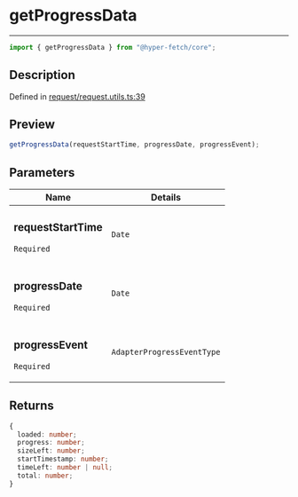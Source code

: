 # getProgressData

<div class="api-docs__separator" data-reactroot="">

---

</div><div class="api-docs__import" data-reactroot="">

```ts
import { getProgressData } from "@hyper-fetch/core";
```

</div><div class="api-docs__section">

## Description

</div><div class="api-docs__description"><span class="api-docs__do-not-parse">

</span></div><p class="api-docs__definition">

Defined in
[request/request.utils.ts:39](https://github.com/BetterTyped/hyper-fetch/blob/c3e2c45/packages/core/src/request/request.utils.ts#L39)

</p><div class="api-docs__section">

## Preview

</div><div class="api-docs__preview fn">

```ts
getProgressData(requestStartTime, progressDate, progressEvent);
```

</div><div class="api-docs__section">

## Parameters

</div>
<div class="api-docs__parameters">
<table>
<thead><tr><th>Name</th><th>Details</th></tr></thead>
<tbody><tr param-data="requestStartTime"><td class="api-docs__param-name required">

### requestStartTime

`Required`

</td><td class="api-docs__param-type">

`Date`

</td></tr><tr param-data="progressDate"><td class="api-docs__param-name required">

### progressDate

`Required`

</td><td class="api-docs__param-type">

`Date`

</td></tr><tr param-data="progressEvent"><td class="api-docs__param-name required">

### progressEvent

`Required`

</td><td class="api-docs__param-type">

`AdapterProgressEventType`

</td></tr></tbody></table></div><div class="api-docs__section">

## Returns

</div><div class="api-docs__returns">

```ts
{
  loaded: number;
  progress: number;
  sizeLeft: number;
  startTimestamp: number;
  timeLeft: number | null;
  total: number;
}
```

</div>
